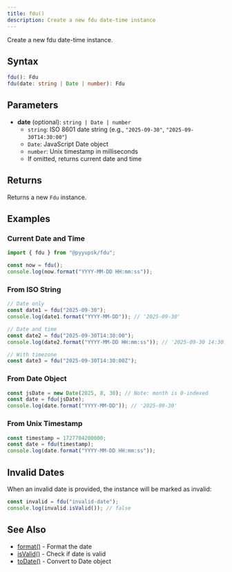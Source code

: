 ```yaml
---
title: fdu()
description: Create a new fdu date-time instance
---
```


Create a new fdu date-time instance.

## Syntax

```typescript
fdu(): Fdu
fdu(date: string | Date | number): Fdu
```

## Parameters

- **date** (optional): `string | Date | number`
  - `string`: ISO 8601 date string (e.g., `"2025-09-30"`, `"2025-09-30T14:30:00"`)
  - `Date`: JavaScript Date object
  - `number`: Unix timestamp in milliseconds
  - If omitted, returns current date and time

## Returns

Returns a new `Fdu` instance.

## Examples

### Current Date and Time

```typescript
import { fdu } from "@pyyupsk/fdu";

const now = fdu();
console.log(now.format("YYYY-MM-DD HH:mm:ss"));
```

### From ISO String

```typescript
// Date only
const date1 = fdu("2025-09-30");
console.log(date1.format("YYYY-MM-DD")); // '2025-09-30'

// Date and time
const date2 = fdu("2025-09-30T14:30:00");
console.log(date2.format("YYYY-MM-DD HH:mm:ss")); // '2025-09-30 14:30:00'

// With timezone
const date3 = fdu("2025-09-30T14:30:00Z");
```

### From Date Object

```typescript
const jsDate = new Date(2025, 8, 30); // Note: month is 0-indexed
const date = fdu(jsDate);
console.log(date.format("YYYY-MM-DD")); // '2025-09-30'
```

### From Unix Timestamp

```typescript
const timestamp = 1727704200000;
const date = fdu(timestamp);
console.log(date.format("YYYY-MM-DD HH:mm:ss"));
```

## Invalid Dates

When an invalid date is provided, the instance will be marked as invalid:

```typescript
const invalid = fdu("invalid-date");
console.log(invalid.isValid()); // false
```

## See Also

- [format()](/docs/api/formatting/format) - Format the date
- [isValid()](/docs/api/conversion/is-valid) - Check if date is valid
- [toDate()](/docs/api/conversion/to-date) - Convert to Date object
